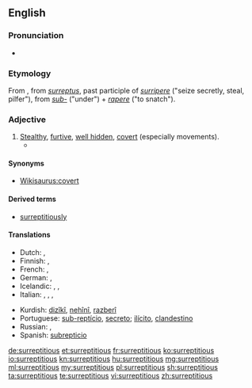 ==English==

===Pronunciation===
* {{a|US}} {{IPA|/ˌsɜɹ.əpˈtɪʃ.əs/}}

===Etymology===
From {{etyl|la|en}} {{term|surrepticius||stolen, furtive, clandestine|lang=la}}, from ''[[surreptus]]'', past participle of ''[[surripere]]'' ("seize secretly, steal, pilfer"), from ''[[sub-]]'' ("under") + ''[[rapere]]'' ("to snatch").

===Adjective===
{{en-adj}}

# [[stealth|Stealth]]y, [[furtive]], [[hidden|well hidden]], [[covert]] (especially movements).
#*{{quote-book|year=1922|author={{w|Ben Travers}}|title={{w|A Cuckoo in the Nest}}
|chapter=1|url=http://openlibrary.org/works/OL1521052W
|passage=He read the letter aloud. Sophia listened with the studied air of one for whom, even in these days, a title possessed some '''surreptitious''' allurement.}}

====Synonyms====
* [[Wikisaurus:covert]]

====Derived terms====
* [[surreptitiously]]

====Translations====
{{trans-top|stealthy, furtive, well hidden, covert}}
* Dutch: {{t+|nl|heimelijk}}, {{t|nl|verdoken}}
* Finnish: {{t+|fi|salainen}}, {{t|fi|salamyhkäinen}}
* French: {{t+|fr|furtif}}, {{t+|fr|subreptice}}
* German: {{t+|de|heimlich}}, {{t+|de|verdeckt}}
* Icelandic: {{t+|is|laumulegur|m}}, {{t+|is|í laumi}}, {{t+|is|leynilegur|m}}
* Italian: {{t+|it|surrettizio}}, {{t+|it|subdolo}}, {{t|it|furbesco}}, {{t+|it|furtivo}}
{{trans-mid}}
* Kurdish: [[dizîkî]], [[nehînî]], [[razberî]]
* Portuguese: [[sub-reptício]], [[secreto]]; [[ilícito]], [[clandestino]]
* Russian: {{t+|ru|тайный}}, {{t+|ru|скрытый}}
* Spanish: [[subrepticio]]
{{trans-bottom}}

[[de:surreptitious]]
[[et:surreptitious]]
[[fr:surreptitious]]
[[ko:surreptitious]]
[[io:surreptitious]]
[[kn:surreptitious]]
[[hu:surreptitious]]
[[mg:surreptitious]]
[[ml:surreptitious]]
[[my:surreptitious]]
[[pl:surreptitious]]
[[sh:surreptitious]]
[[ta:surreptitious]]
[[te:surreptitious]]
[[vi:surreptitious]]
[[zh:surreptitious]]